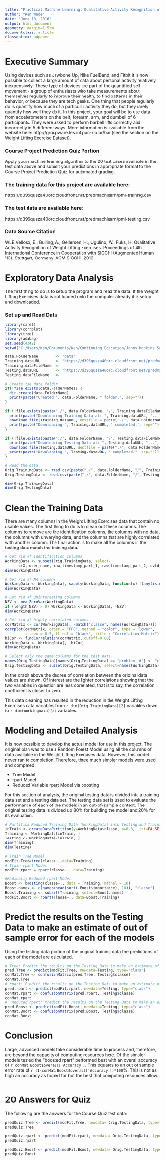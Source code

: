 ---
title: "Practical Machine Learning: Qualitative Activity Recognition of Weight Lifting Exercises"
author: "Ken Wade"
date: "June 10, 2016"
output: html_document
geometry: margin=1.5cm
documentclass: article
classoption: a4paper
---

# Executive Summary

Using devices such as Jawbone Up, Nike FuelBand, and Fitbit it is now possible to collect a large amount of data about personal activity relatively inexpensively. These type of devices are part of the quantified self movement - a group of enthusiasts who take measurements about themselves regularly to improve their health, to find patterns in their behavior, or because they are tech geeks. One thing that people regularly do is quantify how much of a particular activity they do, but they rarely quantify how well they do it. In this project, your goal will be to use data from accelerometers on the belt, forearm, arm, and dumbell of 6 participants. They were asked to perform barbell lifts correctly and incorrectly in 5 different ways. More information is available from the website here: http://groupware.les.inf.puc-rio.br/har (see the section on the Weight Lifting Exercise Dataset).

### Course Project Prediction Quiz Portion

Apply your machine learning algorithm to the 20 test cases available in the test data above and submit your predictions in appropriate format to the Course Project Prediction Quiz for automated grading.

### The training data for this project are available here:

https://d396qusza40orc.cloudfront.net/predmachlearn/pml-training.csv

### The test data are available here:

https://d396qusza40orc.cloudfront.net/predmachlearn/pml-testing.csv

### Data Source Citation

WLE Velloso, E.; Bulling, A.; Gellersen, H.; Ugulino, W.; Fuks, H. Qualitative Activity Recognition of Weight Lifting Exercises. Proceedings of 4th International Conference in Cooperation with SIGCHI (Augmented Human '13). Stuttgart, Germany: ACM SIGCHI, 2013.

# Exploratory Data Analysis

The first thing to do is to setup the program and read the data.  If the Weight Lifting Exercises data is not loaded onto the computer already it is setup and downloaded.

### Set up and Read Data
```{r echo=TRUE, warning=FALSE, out.width = '1250px', dpi=200}
library(caret)
library(corrplot)
library(tree)
library(adabag)
set.seed(4242)
setwd("C:/Users/Ken/Documents/Ken/Continuing Education/Johns Hopkins School of Public Health - Data Science 8 - Practical Machine Learning")

data.FolderName        <- "data"
Training.dataURL       <- "https://d396qusza40orc.cloudfront.net/predmachlearn/pml-training.csv"
Training.dataFileName  <-                                                     "pml-training.csv"
Testing.dataURL        <- "https://d396qusza40orc.cloudfront.net/predmachlearn/pml-testing.csv"
Testing.dataFileName   <-                                                     "pml-testing.csv"

# Create the data folder
if(!file.exists(data.FolderName)) {
  dir.create(data.FolderName)
  print(paste("Created ", data.FolderName, " folder.", sep=""))
}

if (!file.exists(paste("./", data.FolderName, "/", Training.dataFileName, sep=""))) {
  print(paste("Downloading Training Data at: ", Training.dataURL, "...", sep=""))
  download.file(Training.dataURL, destfile = paste("./", data.FolderName, "/",Training.dataFileName, sep=""), method="auto")
  print(paste("Downloading ", Training.dataURL, " completed.", sep=""))
}

if (!file.exists(paste("./", data.FolderName, "/", Testing.dataFileName, sep=""))) {
  print(paste("Downloading Testing Data at: ", Testing.dataURL, "...", sep=""))
  download.file(Testing.dataURL, destfile = paste("./", data.FolderName, "/",Testing.dataFileName, sep=""), method="auto")
  print(paste("Downloading ", Testing.dataURL, " completed.", sep=""))
}

# Read the data
Orig.TrainingData <- read.csv(paste("./", data.FolderName, "/", Training.dataFileName, sep=""), header=TRUE)
Orig.TestingData <- read.csv(paste("./", data.FolderName, "/", Testing.dataFileName, sep=""), header=TRUE)

dim(Orig.TrainingData)
dim(Orig.TestingData)
```
# Clean the Training Data

There are many columns in the Weight Lifting Exercises data that contain no usable values.  The first thing to do is to clean out these columns.  The columns to remove are the identification columns, the columns with no data, the columns with unvarying data, and the columns that are highly correlated with another column.  The final action is to make all the columns in the testing data match the training data.

```{r echo=TRUE, warning=FALSE, out.width = '1250px', dpi=200}
# Get rid of identification columns
WorkingData <- subset(Orig.TrainingData, select=
     -c(X, user_name, raw_timestamp_part_1, raw_timestamp_part_2, cvtd_timestamp, new_window, num_window))
dim(WorkingData)

# Get rid of NA columns
WorkingData <- WorkingData[, sapply(WorkingData, function(x) !(any(is.na(x))))]
dim(WorkingData)

# Get rid of Uninteresting columns
NZV <- nearZeroVar(WorkingData)
if (length(NZV) > 0) WorkingData <- WorkingData[, -NZV]
dim(WorkingData)

# Get rid of highly correlated columns
corMatrix <- cor(WorkingData[, -match("classe", names(WorkingData))])
corrplot(corMatrix, order = "FPC", method = "color", type = "lower",
         tl.cex = 0.5, tl.col = "black", title = "Correlation Matrix")
hiCor <- findCorrelation(corMatrix, cutoff=0.80)
WorkingData <- WorkingData[, -hiCor]
dim(WorkingData)

# Select only the same columns for the test data
names(Orig.TestingData)[names(Orig.TestingData) == "problem_id"] <- "classe"
Orig.TestingData <- subset(Orig.TestingData, select=names(WorkingData))
```

In the graph above the degree of correlation between the original data values are shown.  Of interest are the lighter correlations showing that the two variables in question are less correlated, that is to say, the correlation coefficient is closer to zero.

This data cleaning has resulted in the reduction in the Weight Lifting Exercises data variables from `r dim(Orig.TrainingData)[2]` variables down to `r dim(WorkingData)[2]` variables.

# Modeling and Detailed Analysis

It is now possible to develop the actual model for use in this project.  The original plan was to use a Random Forest Model using all the columns of data available in the Weight Lifting Exercises data.  However, this model never ran to completion.  Therefore, three much simpler models were used and compared:

* Tree Model
* rpart Model
* Reduced Variable rpart Model via boosting

For this section of analysis, the original testing data is divided into a training data set and a testing data set.  The testing data set is used to evaluate the performance of each of the models in an out-of-sample context.  The original testing data is divided up 80% for building the model and 20% for its evaluation.

```{r echo=TRUE, warning=FALSE, out.width = '1250px', dpi=200}
# Partition Reduced Training Data (WorkingData) into Testing and Training Data
inTrain <- createDataPartition(y=WorkingData$classe, p=0.8, list=FALSE)
Training <- WorkingData[inTrain, ]
Testing <- WorkingData[-inTrain, ]
dim(Training)
dim(Testing)

# Train Tree Model
modFit.Tree=tree(classe~.,data=Training)
# Train rpart Model
modFit.rpart = rpart(classe~., data=Training)

#Radically Reduced rpart Model
Boost <- boosting(classe~., data = Training, mfinal = 10)
Boost.names <- c(names(head(sort(-Boost$importance), 10)), "classe")
Boost.Training <- subset(Training, select=Boost.names)
modFit.Boost <- rpart(classe~., data=Boost.Training)
```

# Predict the results on the Testing Data to make an estimate of out of sample error for each of the models

Using the testing data portion of the original training data the predictions of each of the model are calculated.
```{r echo=TRUE, warning=FALSE, out.width = '1250px', dpi=200}
# Tree: Predict the results on the Testing Data to make an estimate of out of sample error
pred.Tree <- predict(modFit.Tree, newdata=Testing, type="class")
conMat.Tree <- confusionMatrix(pred.Tree, Testing$classe)
conMat.Tree
# rpart: Predict the results on the Testing Data to make an estimate of out of sample error
pred.rpart <- predict(modFit.rpart, newdata=Testing, type="class")
conMat.rpart <- confusionMatrix(pred.rpart, Testing$classe)
conMat.rpart
#  Reduced rpart: Predict the results on the Testing Data to make an estimate of out of sample error
pred.Boost <- predict(modFit.Boost, newdata=Testing, type="class")
conMat.Boost <- confusionMatrix(pred.Boost, Testing$classe)
conMat.Boost
```

# Conclusion
Large, advanced models take considerable time to process and, therefore, are beyond the capacity of computing resources here.  Of the simpler models tested the "boosted rpart" performed best with an overall accuracy of `r conMat.Boost$overall['Accuracy']`. This equates to an out of sample error rate of `r (1-conMat.Boost$overall['Accuracy'])*100`%. This is not as high an accuracy as hoped for but the best that computing resources allow.
```{r echo=TRUE, warning=FALSE, out.width = '1250px', dpi=200}
```

# 20 Answers for Quiz
The following are the answers for the Course Quiz test data:
```{r echo=TRUE, warning=TRUE}
predQuiz.Tree <- predict(modFit.Tree, newdata= Orig.TestingData, type="class")
predQuiz.Tree

predQuiz.rpart <- predict(modFit.rpart, newdata= Orig.TestingData, type="class")
predQuiz.rpart

predQuiz.Boost <- predict(modFit.Boost, newdata= Orig.TestingData, type="class")
predQuiz.Boost
```

